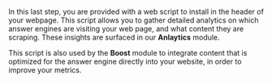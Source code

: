 In this last step, you are provided with a web script to install in the header of your webpage. This script allows you to gather detailed analytics on which answer engines are visiting your web page, and what content they are scraping. These insights are surfaced in our **Anlaytics** module.

This script is also used by the  **Boost** module to integrate content that is optimized for the answer engine directly into your website, in order to improve your metrics. 
